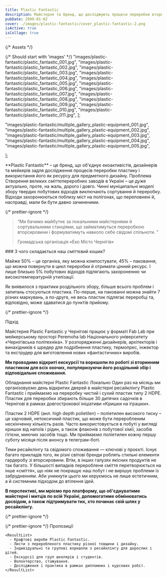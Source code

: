 ```yaml
---
title: Plastic Fantastic
description: Майстерня та бренд, що досліджують процеси переробки вторинного пластику і популяризують його використання як ресурсу для предметного дизайну.
pubDate: 2999-01-02
cover: ./images/plastic-fantastic/cover_plastic-fantastic-2.png
isActive: true
isCollage: true
---
```


{/* Assets */}

{/* Should start with 'images' */}
"images/plastic-fantastic/plastic_fantastic_001.jpg",
"images/plastic-fantastic/plastic_fantastic_002.jpg",
"images/plastic-fantastic/plastic_fantastic_003.jpg",
"images/plastic-fantastic/plastic_fantastic_004.jpg",
"images/plastic-fantastic/plastic_fantastic_005.jpg",
"images/plastic-fantastic/plastic_fantastic_006.jpg",
"images/plastic-fantastic/plastic_fantastic_007.jpg",
"images/plastic-fantastic/plastic_fantastic_008.jpg",
"images/plastic-fantastic/plastic_fantastic_009.jpg",
"images/plastic-fantastic/plastic_fantastic_010.jpg",
"images/plastic-fantastic/plastic_fantastic_011.jpg",
];

"images/plastic-fantastic/multiple_gallery_plastic-equipment_001.jpg",
"images/plastic-fantastic/multiple_gallery_plastic-equipment_002.jpg",
"images/plastic-fantastic/multiple_gallery_plastic-equipment_003.jpg",
"images/plastic-fantastic/multiple_gallery_plastic-equipment_004.jpg",
"images/plastic-fantastic/multiple_gallery_plastic-equipment_005.jpg",

];

<TextContent>
  **Plastic Fantastic** – це бренд, що об'єднує екоактивістів, дизайнерів та
  мейкерів задля дослідження процесів переробки пластику і використання його як
  ресурсу для предметного дизайну.
</TextContent>

<TextContent>
  <Badge>Проблема</Badge>
  Створення великих сміттєпереробних заводів в Україні – це дуже актуально, проте,
  на жаль, дорого і довго. Чинні муніципальні моделі збору твердих побутових відходів
  виключають сортування й переробку. Відходи захоронюються поблизу міст на полігонах,
  що переповнені й, насправді, мали би бути давно зачиненими.
</TextContent>

{/* prettier-ignore */}
<Blockquote>

<span>“</span>Ми бачимо майбутнє за локальними майстернями й сортувальними
станціями, що займатимуться переробкою вторсировини і формуватимуть навколо себе
свідомі спільноти.
<span>”</span>

  <BlockquoteFooter>
  Громадська організація «Еко Місто Чернігів»
</BlockquoteFooter>
</Blockquote>

<TextContent>
### З чого складається наш сміттєвий кошик?

Майже 50% – це органіка, яку можна компостувати, 45% – паковання, що можна повернути в цикл переробки й отримати цінний ресурс. І лише близько 5% побутових відходів підлягають захороненню чи високотемпературній утилізації.

Як виявилося з практики роздільного збору, більше всього проблем і запитань стосуються пластика. По-перше, на пакованні можна знайти 7 різних маркувань, а по-друге, не весь пластик підлягає переробці та, відповідно, може здаватися до пунктів прийому.

</TextContent>

{/* prettier-ignore */}
<Centered>

  <ImageGrid>
    <Full src={plasticTypes} />
  </ImageGrid>
</Centered>

<TextContent>
  <Badge>Підхід</Badge>

Майстерня Plastic Fantastic у Чернігові працює у форматі Fab Lab при мейкерському просторі Peremoha lab Національного університету «Чернігівська політехніка». У розпорядженні дизайнерів, архітекторів і винахідників є шредер для подрібнення пластику, термопрес, інжектор та екструдер для виготовлення нових «фантастичних» виробів.

**Ми проводимо відкриті екскурсії та воркшопи по роботі зі вторинним пластиком для всіх охочих, популяризуючи його роздільний збір і відповідальне споживання.**

</TextContent>

<MultiSlideGallery imagePaths={equipmentImages} orientation="square">
  Обладнання майстерні Plastic Fantastic
</MultiSlideGallery>

<TextContent>
  <Badge>Локально</Badge>
  Один раз на місяць ми організовуємо день відкритих дверей в майстерні ресайклінгу
  Plastic Fantastic і приймаємо на переробку чистий і сухий пластик типу 2 HDPE.
  Пластик для переробки збирають більше 30 дитячих садочків в Чернігові в рамках
  довгострокової ініціативи «Кришки на іграшки».

Пластик 2 HDPE (анл. high depth polietilen) – поліетилен високого тиску – це харчовий, нетоксичний пластик, що може бути переробленим нескінченну кількість разів. Часто використовується в побуті у вигляді кришок від напоїв і рідин, а також флаконів з побутової хімії, засобів гігієни, миючих засобів тощо. Ми приймаємо поліетилен кожну першу суботу місяця після анонсу в телеграм-боті.

Теми ресайклінгу та свідомого споживання — ключові у проєкті. Існує багато
прикладів того, як різні світові бренди роблять стильні елементи гардеробу зі
вторсировини. Втім, в інших галузях якісних продуктів не так багато. У
більшості випадків перероблене сміття перетворюється на інше «сміття», що ніяк
не покращує наш побут і не вирішує проблеми із забрудненням. Аби уникнути
цього ми керуємось не лише естетичним, а й системним підходом до втілення
ідей.

**В перспективі, ми мріємо про платформу, що об'єднуватиме майстерні і митців по всій Україні, допомогатиме обмінюватись досвідом, а також підтримувати тих, хто починає свій шлях у ресайклінгу.**

</TextContent>

{/* prettier-ignore */}
<Centered>

  <ImageGrid>
    <Half src={product1} orientation="portrait" />
    <Half src={product2} orientation="portrait" />
    <Half src={product3} orientation="portrait" />
    <Half src={product4} orientation="portrait" />
  </ImageGrid>
</Centered>

{/* prettier-ignore */}
  <TextContent>
    <Badge>Пропозиції</Badge>

    <ResultList>
      - Крафтові вироби Plastic Fantastic.
      - Листи з переробленого пластику різної товщини і дизайну.
      - Індивідуальні та групові воркшопи з ресайклінгу для дорослих і дітей.
      - Екскурсії для груп школярів і студентів.
      - Волонтерство, стажування.
      - Дослідження і практика в рамках дипломних і курсових робіт.
    </ResultList>

  </TextContent>

  <Logos>
    <Icon name="donors-transition" />
    <Icon name="partners-giz" />
    <Icon name="partners-politehnika-original" />
    <Icon name="partners-ostriv-original" />
    <Icon name="partners-zelenew-original" />

  </Logos>

<MultiSlideGallery imagePaths={workshopImages} />
